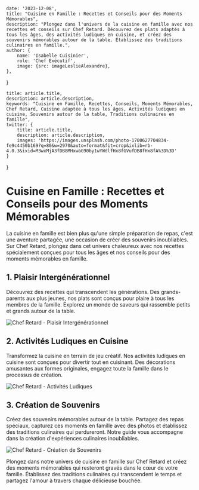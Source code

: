 
    date: '2023-12-08',
    title: "Cuisine en Famille : Recettes et Conseils pour des Moments Mémorables",
    description: "Plongez dans l'univers de la cuisine en famille avec nos recettes et conseils sur Chef Retard. Découvrez des plats adaptés à tous les âges, des activités ludiques en cuisine, et créez des souvenirs mémorables autour de la table. Établissez des traditions culinaires en famille.",
    author: {
        name: 'Isabelle Cuisinier',
        role: 'Chef Exécutif',
        image: {src: imageLeslieAlexandre},
    },
}

    title: article.title,
    description: article.description,
    keywords: "Cuisine en Famille, Recettes, Conseils, Moments Mémorables, Chef Retard, Cuisine adaptée à tous les âges, Activités ludiques en cuisine, Souvenirs autour de la table, Traditions culinaires en famille",
    twitter: {
        title: article.title,
        description: article.description,
        images: 'https://images.unsplash.com/photo-1700627704834-fe9c4450b169?q=80&w=2970&auto=format&fit=crop&ixlib=rb-4.0.3&ixid=M3wxMjA3fDB8MHxwaG90by1wYWdlfHx8fGVufDB8fHx8fA%3D%3D'
    }
}

# Cuisine en Famille : Recettes et Conseils pour des Moments Mémorables

La cuisine en famille est bien plus qu'une simple préparation de repas, c'est une aventure partagée, une occasion de créer des souvenirs inoubliables. Sur Chef Retard, plongez dans cet univers chaleureux avec nos recettes spécialement conçues pour tous les âges et nos conseils pour des moments mémorables en famille.

## 1. Plaisir Intergénérationnel

Découvrez des recettes qui transcendent les générations. Des grands-parents aux plus jeunes, nos plats sont conçus pour plaire à tous les membres de la famille. Explorez un monde de saveurs qui rassemble petits et grands autour de la table.

![Chef Retard - Plaisir Intergénérationnel](./memorable-moments.jpg)

## 2. Activités Ludiques en Cuisine

Transformez la cuisine en terrain de jeu créatif. Nos activités ludiques en cuisine sont conçues pour divertir tout en cuisinant. Des décorations amusantes aux formes originales, engagez toute la famille dans le processus de création.

![Chef Retard - Activités Ludiques](./fun-cooking.jpeg)

## 3. Création de Souvenirs

Créez des souvenirs mémorables autour de la table. Partagez des repas spéciaux, capturez ces moments en famille avec des photos et établissez des traditions culinaires qui perdureront. Notre guide vous accompagne dans la création d'expériences culinaires inoubliables.

![Chef Retard - Création de Souvenirs](./intergenerational-fun.jpg)

Plongez dans notre univers de cuisine en famille sur Chef Retard et créez des moments mémorables qui resteront gravés dans le cœur de votre famille. Établissez des traditions culinaires qui transcendent le temps et partagez l'amour à travers chaque délicieuse bouchée.